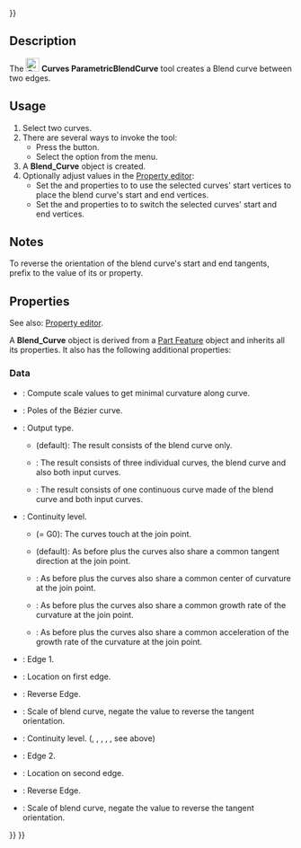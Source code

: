 <languages/>
{{UnfinishedDocu{{#translation:}}}}

{{Docnav
|[[Curves_Interpolate|Interpolate]]
|[[Curves_ParametricComb|ParametricComb]]
|[[Curves_Workbench|Curves]]
|IconL=Curves_Interpolate.svg
|IconR=Curves_ParametricComb.svg
|IconC=Curves_workbench_icon.svg
}}

{{GuiCommand
|Name=Curves ParametricBlendCurve
|MenuLocation=Curves → Blend curve
|Workbenches=[[Curves_Workbench|Curves]]
}}

==Description==

The [[Image:Curves_ParametricBlendCurve.svg|24px]] '''Curves ParametricBlendCurve''' tool creates a Blend curve between two edges.

==Usage==

# Select two curves.
# There are several ways to invoke the tool:
#* Press the {{Button|[[Image:Curves_ParametricBlendCurve.svg|16px]] [[Curves_ParametricBlendCurve|Blend curve]]}} button.
#* Select the {{MenuCommand|Curves → [[Image:Curves_ParametricBlendCurve.svg|16px]] Blend curve}} option from the menu.
# A '''Blend_Curve''' object is created.
# Optionally adjust values in the [[Property_editor|Property editor]]:
#* Set the {{PropertyData|Parameter1}} and {{PropertyData|Parameter2}} properties to {{Value|0.0 mm}} to use the selected curves' start vertices to place the blend curve's start and end vertices.
#* Set the {{PropertyData|Reverse1}} and {{PropertyData|Reverse2}} properties to {{True}} to switch the selected curves' start and end vertices.

==Notes==

To reverse the orientation of the blend curve's start and end tangents, prefix {{Value|-}} to the value of its {{PropertyData|Scale1}} or {{PropertyData|Scale2}} property.

==Properties==

See also: [[Property_editor|Property editor]].

A '''Blend_Curve''' object is derived from a [[Part_Feature|Part Feature]] object and inherits all its properties. It also has the following additional properties:

===Data===

{{TitleProperty|Blend Curve}}

* {{PropertyData|Auto Scale|Bool}}: Compute scale values to get minimal curvature along curve.
* {{PropertyData|CurvePts|VectorList}}: Poles of the Bézier curve.
* {{PropertyData|Output|Enumeration}}: Output type.
** {{Value|Single}} (default): The result consists of the blend curve only.
** {{Value|Wire}}: The result consists of three individual curves, the blend curve and also both input curves.
** {{Value|Joined}}: The result consists of one continuous curve made of the blend curve and both input curves.

{{TitleProperty|Edge1}}

* {{PropertyData|Continuity1|Enumeration}}: Continuity level.
** {{Value|C0}} (= G0): The curves touch at the join point.
** {{Value|G1}} (default): As before plus the curves also share a common tangent direction at the join point.
** {{Value|G2}}: As before plus the curves also share a common center of curvature at the join point.
** {{Value|G3}}: As before plus the curves also share a common growth rate of the curvature at the join point.
** {{Value|G4}}: As before plus the curves also share a common acceleration of the growth rate of the curvature at the join point.
* {{PropertyData|Edge1|LinkSub}}: Edge 1.
* {{PropertyData|Parameter1|Distance}}: Location on first edge.
* {{PropertyData|Reverse1|Bool}}: Reverse Edge.
* {{PropertyData|Scale1|Bool}}: Scale of blend curve, negate the value to reverse the tangent orientation.

{{TitleProperty|Edge2}}

* {{PropertyData|Continuity2|Enumeration}}: Continuity level. ({{Value|C0}}, {{Value|G1}}, {{Value|G2}}, {{Value|G3}}, {{Value|G4}}, see above)
* {{PropertyData|Edge2|LinkSub}}: Edge 2.
* {{PropertyData|Parameter2|Distance}}: Location on second edge.
* {{PropertyData|Reverse2|Bool}}: Reverse Edge.
* {{PropertyData|Scale2|Bool}}: Scale of blend curve, negate the value to reverse the tangent orientation.


{{Docnav
|[[Curves_Interpolate|Interpolate]]
|[[Curves_ParametricComb|ParametricComb]]
|[[Curves_Workbench|Curves]]
|IconL=Curves_Interpolate.svg
|IconR=Curves_ParametricComb.svg
|IconC=Curves_workbench_icon.svg
}}

{{Curves Tools navi{{#translation:}}}}
{{Userdocnavi{{#translation:}}}}